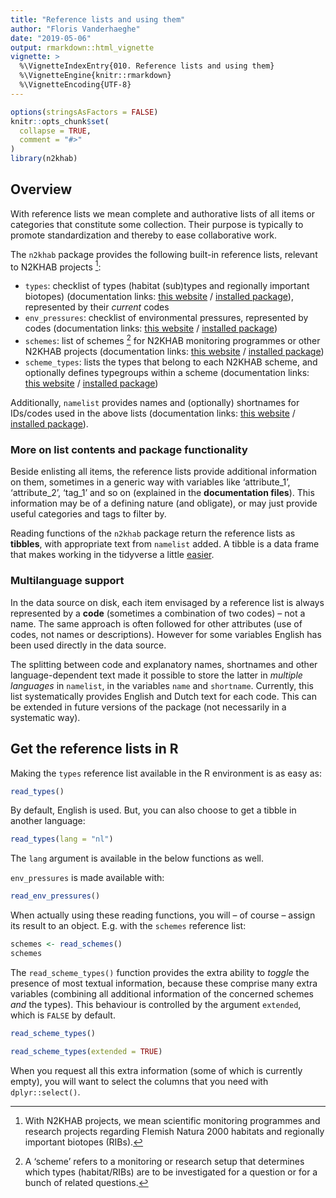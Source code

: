 ```yaml
---
title: "Reference lists and using them"
author: "Floris Vanderhaeghe"
date: "2019-05-06"
output: rmarkdown::html_vignette
vignette: >
  %\VignetteIndexEntry{010. Reference lists and using them}
  %\VignetteEngine{knitr::rmarkdown}
  %\VignetteEncoding{UTF-8}
---
```


```r
options(stringsAsFactors = FALSE)
knitr::opts_chunk$set(
  collapse = TRUE,
  comment = "#>"
)
library(n2khab)
```


## Overview

With reference lists we mean complete and authorative lists of all items or categories that constitute some collection.
Their purpose is typically to promote standardization and thereby to ease collaborative work.

The `n2khab` package provides the following built-in reference lists, 
relevant to N2KHAB projects [^N2KHAB]:

- `types`: checklist of types (habitat (sub)types and regionally important biotopes) (documentation links: [this website](../reference/types.html) / [installed package](../html/types.html)), 
represented by their *current* codes
- `env_pressures`: checklist of environmental pressures, represented by codes (documentation links: [this website](../reference/env_pressures.html) / [installed package](../html/env_pressures.html))
- `schemes`: list of schemes [^scheme] for N2KHAB monitoring programmes or other N2KHAB projects (documentation links: [this website](../reference/schemes.html) / [installed package](../html/schemes.html))
- `scheme_types`: lists the types that belong to each N2KHAB scheme, and optionally defines typegroups within a scheme (documentation links: [this website](../reference/scheme_types.html) / [installed package](../html/scheme_types.html))

Additionally, `namelist` provides names and (optionally) shortnames for IDs/codes used in the above lists (documentation links: [this website](../reference/namelist.html) / [installed package](../html/namelist.html)).

[^N2KHAB]: With N2KHAB projects, we mean scientific monitoring programmes and research projects regarding Flemish Natura 2000 habitats and regionally important biotopes (RIBs).

[^scheme]: A 'scheme' refers to a monitoring or research setup that determines which types (habitat/RIBs) are to be investigated for a question or for a bunch of related questions.



### More on list contents and package functionality

Beside enlisting all items, the reference lists provide additional information on them, sometimes in a generic way with variables like 'attribute_1', 'attribute_2', 'tag_1' and so on (explained in the **documentation files**).
This information may be of a defining nature (and obligate), or may just provide useful categories and tags to filter by.

Reading functions of the `n2khab` package return the reference lists as **tibbles**, with appropriate text from `namelist` added.
A tibble is a data frame that makes working in the tidyverse a little [easier](https://r4ds.had.co.nz/tibbles.html).



### Multilanguage support

In the data source on disk, each item envisaged by a reference list is always represented by a **code** (sometimes a combination of two codes) -- not a name.
The same approach is often followed for other attributes (use of codes, not names or descriptions).
However for some variables English has been used directly in the data source.

The splitting between code and explanatory names, shortnames and other language-dependent text made it possible to store the latter in _multiple languages_ in `namelist`, in the variables `name` and `shortname`.
Currently, this list systematically provides English and Dutch text for each code. This can be extended in future versions of the package (not necessarily in a systematic way).




## Get the reference lists in R

Making the `types` reference list available in the R environment is as easy as:

```r
read_types()
```

By default, English is used.
But, you can also choose to get a tibble in another language:

```r
read_types(lang = "nl")
```

The `lang` argument is available in the below functions as well.

`env_pressures` is made available with:

```r
read_env_pressures()
```

When actually using these reading functions, you will -- of course -- assign its result to an object.
E.g. with the `schemes` reference list:

```r
schemes <- read_schemes()
schemes
```

The `read_scheme_types()` function provides the extra ability to _toggle_ the presence of most textual information, because these comprise many extra variables (combining all additional information of the concerned schemes _and_ the types).
This behaviour is controlled by the argument `extended`, which is `FALSE` by default.

```r
read_scheme_types()
```

```r
read_scheme_types(extended = TRUE)
```

When you request all this extra information (some of which is currently empty), you will want to select the columns that you need with `dplyr::select()`.
